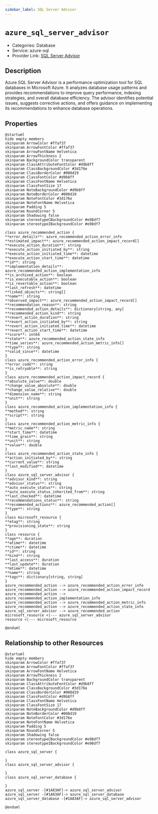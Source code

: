 ```yaml
---
sidebar_label: SQL Server Advisor
---
```


# `azure_sql_server_advisor`

- Categories: Database
- Service: azure-sql
- Provider Link: [SQL Server Advisor](https://learn.microsoft.com/en-us/azure/azure-sql/database/advisor-overview)

## Description

Azure SQL Server Advisor is a performance optimization tool for SQL databases in Microsoft Azure. It analyzes database usage patterns and provides recommendations to improve query performance, indexing strategies, and overall database efficiency. The advisor identifies potential issues, suggests corrective actions, and offers guidance on implementing its recommendations to enhance database operations.

## Properties

<ZoomPanPinch>

```kroki imgType="plantuml" imgAlt="Diagram of SQL Server Advisor data model"
@startuml
hide empty members
skinparam ArrowColor #ffaf37
skinparam ArrowFontColor #ffaf37
skinparam ArrowFontName Helvetica
skinparam ArrowThickness 2
skinparam BackgroundColor transparent
skinparam ClassAttributeFontColor #d9b8ff
skinparam ClassBackgroundColor #3d176e
skinparam ClassBorderColor #000d19
skinparam ClassFontColor #d9b8ff
skinparam ClassFontName Helvetica
skinparam ClassFontSize 17
skinparam NoteBackgroundColor #d9b8ff
skinparam NoteBorderColor #000d19
skinparam NoteFontColor #3d176e
skinparam NoteFontName Helvetica
skinparam Padding 5
skinparam RoundCorner 5
skinparam Shadowing false
skinparam stereotypeCBackgroundColor #e98df7
skinparam stereotypeIBackgroundColor #e98df7

class azure_recommended_action {
**error_details**: azure_recommended_action_error_info
**estimated_impact**: azure_recommended_action_impact_record[]
**execute_action_duration**: string
**execute_action_initiated_by**: string
**execute_action_initiated_time**: datetime
**execute_action_start_time**: datetime
**id**: string
**implementation_details**: azure_recommended_action_implementation_info
**is_archived_action**: boolean
**is_executable_action**: boolean
**is_revertable_action**: boolean
**last_refresh**: datetime
**linked_objects**: string[]
**name**: string
**observed_impact**: azure_recommended_action_impact_record[]
**recommendation_reason**: string
**recommended_action_details**: dictionary[string, any]
**recommended_action_kind**: string
**revert_action_duration**: string
**revert_action_initiated_by**: string
**revert_action_initiated_time**: datetime
**revert_action_start_time**: datetime
**score**: int64
**state**: azure_recommended_action_state_info
**time_series**: azure_recommended_action_metric_info[]
**type**: string
**valid_since**: datetime
}
class azure_recommended_action_error_info {
**error_code**: string
**is_retryable**: string
}
class azure_recommended_action_impact_record {
**absolute_value**: double
**change_value_absolute**: double
**change_value_relative**: double
**dimension_name**: string
**unit**: string
}
class azure_recommended_action_implementation_info {
**method**: string
**script**: string
}
class azure_recommended_action_metric_info {
**metric_name**: string
**start_time**: datetime
**time_grain**: string
**unit**: string
**value**: double
}
class azure_recommended_action_state_info {
**action_initiated_by**: string
**current_value**: string
**last_modified**: datetime
}
class azure_sql_server_advisor {
**advisor_kind**: string
**advisor_status**: string
**auto_execute_status**: string
**auto_execute_status_inherited_from**: string
**last_checked**: datetime
**recommendations_status**: string
**recommended_actions**: azure_recommended_action[]
**type**: string
}
class microsoft_resource {
**etag**: string
**provisioning_state**: string
}
class resource {
**age**: duration
**atime**: datetime
**ctime**: datetime
**id**: string
**kind**: string
**last_access**: duration
**last_update**: duration
**mtime**: datetime
**name**: string
**tags**: dictionary[string, string]
}
azure_recommended_action --> azure_recommended_action_error_info
azure_recommended_action --> azure_recommended_action_impact_record
azure_recommended_action --> azure_recommended_action_implementation_info
azure_recommended_action --> azure_recommended_action_metric_info
azure_recommended_action --> azure_recommended_action_state_info
azure_sql_server_advisor --> azure_recommended_action
microsoft_resource <|--- azure_sql_server_advisor
resource <|--- microsoft_resource

@enduml
```

</ZoomPanPinch>

## Relationship to other Resources

<ZoomPanPinch>

```kroki imgType="plantuml" imgAlt="Diagram of SQL Server Advisor resource relationships"
@startuml
hide empty members
skinparam ArrowColor #ffaf37
skinparam ArrowFontColor #ffaf37
skinparam ArrowFontName Helvetica
skinparam ArrowThickness 2
skinparam BackgroundColor transparent
skinparam ClassAttributeFontColor #d9b8ff
skinparam ClassBackgroundColor #3d176e
skinparam ClassBorderColor #000d19
skinparam ClassFontColor #d9b8ff
skinparam ClassFontName Helvetica
skinparam ClassFontSize 17
skinparam NoteBackgroundColor #d9b8ff
skinparam NoteBorderColor #000d19
skinparam NoteFontColor #3d176e
skinparam NoteFontName Helvetica
skinparam Padding 5
skinparam RoundCorner 5
skinparam Shadowing false
skinparam stereotypeCBackgroundColor #e98df7
skinparam stereotypeIBackgroundColor #e98df7

class azure_sql_server {

}
class azure_sql_server_advisor {

}
class azure_sql_server_database {

}
azure_sql_server -[#1A83AF]-> azure_sql_server_advisor
azure_sql_server -[#1A83AF]-> azure_sql_server_database
azure_sql_server_database -[#1A83AF]-> azure_sql_server_advisor

@enduml
```

</ZoomPanPinch>
